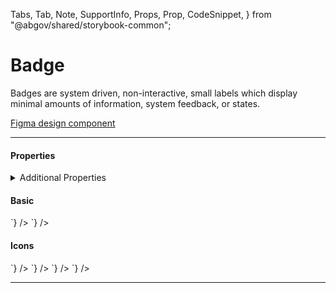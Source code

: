 <!--
title: Badge
-->

  Tabs,
  Tab,
  Note,
  SupportInfo,
  Props,
  Prop,
  CodeSnippet,
} from "@abgov/shared/storybook-common";

<Meta title="Components/Badge" />

# Badge

Badges are system driven, non-interactive, small labels
which display minimal amounts of information, system feedback, or states.

[Figma design component](https://www.figma.com/file/qWGWDvULAAZuVaDpXCRzqP/DS-Website?node-id=820%3A11807)

---

#### Properties

<Props>
  <Prop
    name="type"
    type="success | important | information | emergency | dark | midtone | light"
    required={true}
    description="Define the context and colour of the badge"
  />
  <Prop
    name="icon"
    type="boolean"
    defaultValue="false"
    description="Include an icon in the badge"
  />
  <Prop name="content" type="string" description="Text label of the badge" />
</Props>

<details>
  <summary>Additional Properties</summary>
  <Props showTabs={true}>
    <Prop
      name="mt"
      type="none | 3xs | 2xs | xs | s | m | l | xl | 2xl | 3xl | 4xl"
      defaultValue="none"
      description="Top margin"
    />
    <Prop
      name="mr"
      type="none | 3xs | 2xs | xs | s | m | l | xl | 2xl | 3xl | 4xl"
      defaultValue="none"
      description="Right margin"
    />
    <Prop
      name="mb"
      type="none | 3xs | 2xs | xs | s | m | l | xl | 2xl | 3xl | 4xl"
      defaultValue="none"
      description="Bottom margin"
    />
    <Prop
      name="ml"
      type="none | 3xs | 2xs | xs | s | m | l | xl | 2xl | 3xl | 4xl"
      defaultValue="none"
      description="Left margin"
    />
  </Props>
</details>

#### Basic

<Story name="Basic">
  <GoABlock gap="2xs">
    <GoABadge type="information" content="Information" />
    <GoABadge type="success" content="Success" />
    <GoABadge type="important" content="Important" />
    <GoABadge type="emergency" content="Emergency" />
    <GoABadge type="dark" content="Dark" />
    <GoABadge type="midtone" content="Midtone" />
    <GoABadge type="light" content="Light" />
  </GoABlock>
</Story>

<Tabs>
  <Tab label="Web Component" hidden={true}>
    <CodeSnippet
      lang="html"
      code={`
        <goa-badge type="information" content="Information" />
        <goa-badge type="success" content="Success" />
        <goa-badge type="important" content="Important" />
        <goa-badge type="emergency" content="Emergency" />
        <goa-badge type="dark" content="Dark" />
        <goa-badge type="midtone" content="Midtone" />
        <goa-badge type="light" content="Light" />
      `}
    />
  </Tab>
  <Tab label="Angular">
    <CodeSnippet
      lang="html"
      code={`
        <goa-badge type="information" content="Information"></goa-badge>
        <goa-badge type="success" content="Success"></goa-badge>
        <goa-badge type="important" content="Important"></goa-badge>
        <goa-badge type="emergency" content="Emergency"></goa-badge>
        <goa-badge type="dark" content="Dark"></goa-badge>
        <goa-badge type="midtone" content="Midtone"></goa-badge>
        <goa-badge type="light" content="Light"></goa-badge>
      `}
    />
  </Tab>
  <Tab label="React">
    <CodeSnippet
      lang="tsx"
      code={`
        <GoABadge type="information" content="Information" />
        <GoABadge type="success" content="Success" />
        <GoABadge type="important" content="Important" />
        <GoABadge type="emergency" content="Emergency" />
        <GoABadge type="dark" content="Dark" />
        <GoABadge type="midtone" content="Midtone" />
        <GoABadge type="light" content="Light" />
      `}
    />
  </Tab>
</Tabs>

#### Icons

<Story name="Icon">
  <GoABlock gap="2xs">
    <GoABadge type="information" icon />
    <GoABadge type="success" icon />
    <GoABadge type="important" icon />
    <GoABadge type="emergency" icon />
    <GoABadge type="dark" icon />
    <GoABadge type="midtone" icon />
    <GoABadge type="light" icon />
  </GoABlock>
</Story>

<Tabs>
  <Tab label="Web Component" hidden={true}>
    <CodeSnippet
      lang="html"
      code={`
        <goa-badge type="information" icon />
        <goa-badge type="success" icon />
        <goa-badge type="important" icon />
        <goa-badge type="emergency" icon />
        <goa-badge type="dark" icon />
        <goa-badge type="midtone" icon />
        <goa-badge type="light" icon />
      `}
    />
  </Tab>
  <Tab label="Angular">
    <CodeSnippet
      lang="html"
      code={`
        <goa-badge type="information" icon></goa-badge>
        <goa-badge type="success" icon></goa-badge>
        <goa-badge type="important" icon></goa-badge>
        <goa-badge type="emergency" icon></goa-badge>
        <goa-badge type="dark" icon></goa-badge>
        <goa-badge type="midtone" icon></goa-badge>
        <goa-badge type="light" icon></goa-badge>
      `}
    />
  </Tab>
  <Tab label="React">
    <CodeSnippet
      lang="tsx"
      code={`
        <GoABadge type="information" icon />
        <GoABadge type="success" icon />
        <GoABadge type="important" icon />
        <GoABadge type="emergency" icon />
        <GoABadge type="dark" icon />
        <GoABadge type="midtone" icon />
        <GoABadge type="light" icon />
      `}
    />
  </Tab>
</Tabs>

<Story name="Text and Icon">
  <GoABlock gap="2xs">
    <GoABadge type="information" content="Information" icon />
    <GoABadge type="success" content="Success" icon />
    <GoABadge type="important" content="Important" icon />
    <GoABadge type="emergency" content="Emergency" icon />
    <GoABadge type="dark" content="Dark" icon />
    <GoABadge type="midtone" content="Midtone" icon />
    <GoABadge type="light" content="Light" icon />
  </GoABlock>
</Story>

<Tabs>
  <Tab label="Web Component" hidden={true}>
    <CodeSnippet
      lang="html"
      code={`
        <goa-badge type="information" content="Information" icon />
        <goa-badge type="success" content="Success" icon />
        <goa-badge type="important" content="Important" icon />
        <goa-badge type="emergency" content="Emergency" icon />
        <goa-badge type="dark" content="Dark" icon />
        <goa-badge type="midtone" content="Midtone" icon />
        <goa-badge type="light" content="Light" icon />
      `}
    />
  </Tab>
  <Tab label="Angular">
    <CodeSnippet
      lang="html"
      code={`
        <goa-badge type="information" content="Information" icon></goa-badge>
        <goa-badge type="success" content="Success" icon></goa-badge>
        <goa-badge type="important" content="Important" icon></goa-badge>
        <goa-badge type="emergency" content="Emergency" icon></goa-badge>
        <goa-badge type="dark" content="Dark" icon></goa-badge>
        <goa-badge type="midtone" content="Midtone" icon></goa-badge>
        <goa-badge type="light" content="Light" icon></goa-badge>
      `}
    />
  </Tab>
  <Tab label="React">
    <CodeSnippet
      lang="tsx"
      code={`
        <GoABadge type="information" content="Information" icon />
        <GoABadge type="success" content="Success" icon />
        <GoABadge type="important" content="Important" icon />
        <GoABadge type="emergency" content="Emergency" icon />
        <GoABadge type="dark" content="Dark" icon />
        <GoABadge type="midtone" content="Midtone" icon />
        <GoABadge type="light" content="Light" icon />
      `}
    />
  </Tab>
</Tabs>

---

<SupportInfo />

